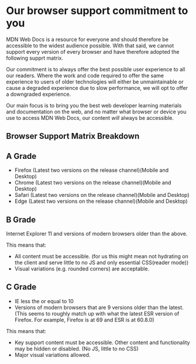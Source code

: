 
<Meta title="Docs/Browser Support Matrix" />

# Our browser support commitment to you

MDN Web Docs is a resource for everyone and should therefore be accessible to the widest audience possible. With that said, we cannot support every version of every browser and have therefore adopted the following supprt matrix.

Our commitment is to always offer the best possible user experience to all our readers. Where the work and code required to offer the same experience to users of older technologies will either be unmaintainable or cause a degraded experience due to slow performance, we will opt to offer a downgraded experience.

Our main focus is to bring you the best web developer learning materials and documentation on the web, and no matter what browser or device you use to access MDN Web Docs, our content _will_ always be accessible.

## Browser Support Matrix Breakdown

## A Grade

- Firefox (Latest two versions on the release channel)(Mobile and Desktop)
- Chrome (Latest two versions on the release channel)(Mobile and Desktop)
- Safari (Latest two versions on the release channel)(Mobile and Desktop)
- Edge (Latest two versions on the release channel)(Mobile and Desktop)

## B Grade

Internet Explorer 11 and versions of modern browsers older than the above.

This means that:

- All content must be accessible. (for us this might mean not hydrating on the client and serve little to no JS and only essential CSS(reader mode))
- Visual variations (e.g. rounded corners) are acceptable.

## C Grade

- IE less the or equal to 10
- Versions of modern browsers that are 9 versions older than the latest. (This seems to roughly match up with what the latest ESR version of Firefox. For example, Firefox is at 69 and ESR is at 60.8.0)

This means that:

- Key support content must be accessible. Other content and functionality may be hidden or disabled. (No JS, little to no CSS)
- Major visual variations allowed.
